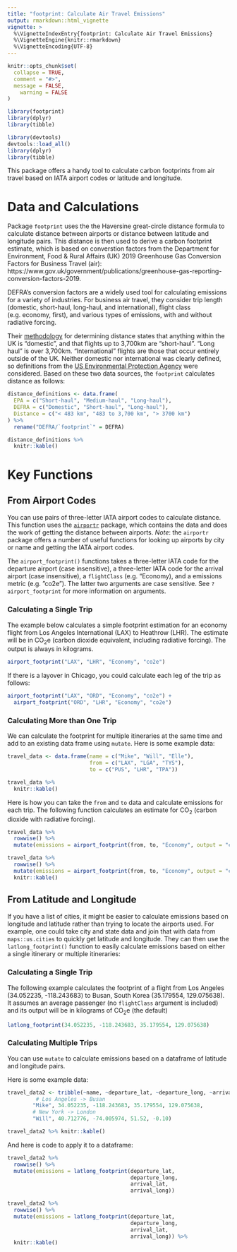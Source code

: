 ```yaml
---
title: "footprint: Calculate Air Travel Emissions"
output: rmarkdown::html_vignette
vignette: >
  %\VignetteIndexEntry{footprint: Calculate Air Travel Emissions}
  %\VignetteEngine{knitr::rmarkdown}
  %\VignetteEncoding{UTF-8}
---
```


```r
knitr::opts_chunk$set(
  collapse = TRUE,
  comment = "#>",
  message = FALSE,
	warning = FALSE
)

library(footprint)
library(dplyr)
library(tibble)
```

```r
library(devtools)
devtools::load_all()
library(dplyr)
library(tibble)
```

This package offers a handy tool to calculate carbon footprints from air travel based on IATA airport codes or latitude and longitude.

# Data and Calculations

Package `footprint` uses the the Haversine great-circle distance formula to calculate distance between airports or distance between latitude and longitude pairs. This distance is then used to derive a carbon footprint estimate, which is based on converstion factors from the Department for Environment, Food & Rural Affairs (UK) 2019 Greenhouse Gas Conversion Factors for Business Travel (air): https://www.gov.uk/government/publications/greenhouse-gas-reporting-conversion-factors-2019.

DEFRA's conversion factors are a widely used tool for calculating emissions for a  variety of industries. For business air travel, they consider trip length (domestic, short-haul, long-haul, and international), flight class (e.g. economy, first), and various types of emissions, with and without radiative forcing. 

Their [methodology](https://assets.publishing.service.gov.uk/government/uploads/system/uploads/attachment_data/file/829336/2019_Green-house-gas-reporting-methodology.pdf) for determining distance states that anything within the UK is “domestic”, and that flights up to 3,700km are “short-haul”. “Long haul” is over 3,700km. “International” flights are those that occur entirely outside of the UK. Neither domestic nor international was clearly defined, so definitions from the [US Environmental Protection Agency](https://www.epa.gov/sites/production/files/2020-04/documents/ghg-emission-factors-hub.pdf) were considered. Based on these two data sources, the `footprint` calculates distance as follows:

```r
distance_definitions <- data.frame(
  EPA = c("Short-haul", "Medium-haul", "Long-haul"),
  DEFRA = c("Domestic", "Short-haul", "Long-haul"),
  Distance = c("< 483 km", "483 to 3,700 km", "> 3700 km")
) %>%
  rename("DEFRA/`footprint`" = DEFRA)

```

```r
distance_definitions %>%
  knitr::kable()
```


# Key Functions

## From Airport Codes

You can use pairs of three-letter IATA airport codes to calculate distance. This function uses the [`airportr`](https://github.com/dshkol/airportr) package, which contains the data and does the work of getting the distance between airports. *Note*: the `airportr` package offers a number of useful functions for looking up airports by city or name and getting the IATA airport codes.

The `airport_footprint()` functions takes a three-letter IATA code for the departure airport (case insensitive), a three-letter IATA code for the arrival airport (case insensitive), a `flightClass` (e.g. "Economy), and a emissions metric (e.g. "co2e"). The latter two arguments are case sensitive. See `?airport_footprint` for more information on arguments.

### Calculating a Single Trip

The example below calculates a simple footprint estimation for an economy flight from Los Angeles International (LAX) to  Heathrow (LHR). The estimate will be in CO~2~e (carbon dioxide equivalent, including radiative forcing). The output is always in kilograms.

```r
airport_footprint("LAX", "LHR", "Economy", "co2e")
```

If there is a layover in Chicago, you could calculate each leg of the trip as follows:

```r
airport_footprint("LAX", "ORD", "Economy", "co2e") + 
  airport_footprint("ORD", "LHR", "Economy", "co2e")
```

### Calculating More than One Trip

We can calculate the footprint for multiple itineraries at the same time and add to an existing data frame using `mutate`. Here is some example data:

```r
travel_data <- data.frame(name = c("Mike", "Will", "Elle"),
                          from = c("LAX", "LGA", "TYS"),
                          to = c("PUS", "LHR", "TPA"))
```

```r
travel_data %>% 
  knitr::kable()
```

Here is how you can take the `from` and `to` data and calculate emissions for each trip. The following function calculates an estimate for CO~2~ (carbon dioxide with radiative forcing).

```r
travel_data %>%
  rowwise() %>%
  mutate(emissions = airport_footprint(from, to, "Economy", output = "co2"))
```

```r
travel_data %>%
  rowwise() %>%
  mutate(emissions = airport_footprint(from, to, "Economy", output = "co2")) %>%
  knitr::kable()
```

## From Latitude and Longitude

If you have a list of cities, it might be easier to calculate emissions based on longitude and latitude rather than trying to locate the airports used. For example, one could take city and state data and join that with data from `maps::us.cities` to quickly get latitude and longitude. They can then use the `latlong_footprint()` function to easily calculate emissions based on either a single itinerary or multiple itineraries:

### Calculating a Single Trip

The following example calculates the footprint of a flight from Los Angeles (34.052235, -118.243683) to Busan, South Korea (35.179554, 129.075638). It assumes an average passenger (no `flightClass` argument is included) and its output will be in kilograms of CO~2~e (the default)

```r
latlong_footprint(34.052235, -118.243683, 35.179554, 129.075638)
```

### Calculating Multiple Trips

You can use `mutate` to calculate emissions based on a dataframe of latitude and longitude pairs.

Here is some example data:

```r
travel_data2 <- tribble(~name, ~departure_lat, ~departure_long, ~arrival_lat, ~arrival_long,
         # Los Angeles -> Busan
        "Mike", 34.052235, -118.243683, 35.179554, 129.075638,
        # New York -> London
        "Will", 40.712776, -74.005974, 51.52, -0.10)
```

```r
travel_data2 %>% knitr::kable()
```

And here is code to apply it to a dataframe:

```r
travel_data2 %>%
  rowwise() %>%
  mutate(emissions = latlong_footprint(departure_lat,
                                       departure_long,
                                       arrival_lat,
                                       arrival_long))
```


```r
travel_data2 %>%
  rowwise() %>%
  mutate(emissions = latlong_footprint(departure_lat,
                                       departure_long,
                                       arrival_lat,
                                       arrival_long)) %>%
  knitr::kable()
```

